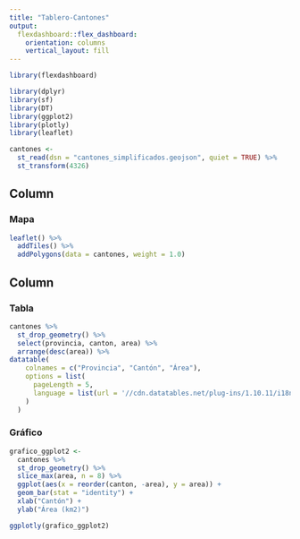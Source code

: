---
title: "Tablero-Cantones"
output: 
  flexdashboard::flex_dashboard:
    orientation: columns
    vertical_layout: fill
---

```{r setup, include=FALSE}
library(flexdashboard)
```

```{r paquetes}
library(dplyr)
library(sf)
library(DT)
library(ggplot2)
library(plotly)
library(leaflet)
```

```{r letura de datos}
cantones <- 
  st_read(dsn = "cantones_simplificados.geojson", quiet = TRUE) %>%
  st_transform(4326)
```


Column {data-width=650}
-----------------------------------------------------------------------

### Mapa

```{r mapa}
leaflet() %>%
  addTiles() %>%
  addPolygons(data = cantones, weight = 1.0)

```

Column {data-width=350}
-----------------------------------------------------------------------

### Tabla

```{r tabla}
cantones %>%
  st_drop_geometry() %>%
  select(provincia, canton, area) %>% 
  arrange(desc(area)) %>%
datatable(
    colnames = c("Provincia", "Cantón", "Área"),
    options = list(
      pageLength = 5,
      language = list(url = '//cdn.datatables.net/plug-ins/1.10.11/i18n/Spanish.json')
    )
  )

```

### Gráfico

```{r grafico}
grafico_ggplot2 <-
  cantones %>%
  st_drop_geometry() %>%
  slice_max(area, n = 8) %>%
  ggplot(aes(x = reorder(canton, -area), y = area)) +
  geom_bar(stat = "identity") +
  xlab("Cantón") +
  ylab("Área (km2)")

ggplotly(grafico_ggplot2)

```



